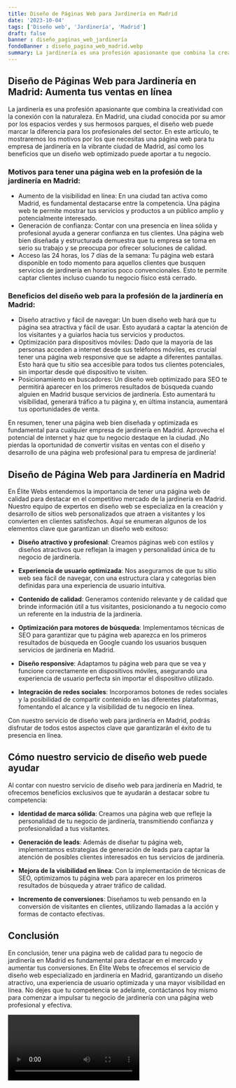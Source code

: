 ```yaml
---
title: Diseño de Páginas Web para Jardinería en Madrid
date: '2023-10-04'
tags: ['Diseño web', 'Jardinería', 'Madrid']
draft: false
banner : diseño_paginas_web_jardinería
fondoBanner : diseño_pagina_web_madrid.webp
summary: La jardinería es una profesión apasionante que combina la creatividad con la conexión con la naturaleza. En Madrid, una ciudad conocida por su amor por los espacios verdes y sus hermosos parques, el diseño web puede marcar la diferencia para los profesionales del sector. En este artículo, te mostraremos los motivos por los que necesitas una página web para tu empresa de jardinería en la vibrante ciudad de Madrid, así como los beneficios que un diseño web optimizado puede aportar a tu negocio.
---
```


## Diseño de Páginas Web para Jardinería en Madrid: Aumenta tus ventas en línea

La jardinería es una profesión apasionante que combina la creatividad con la conexión con la naturaleza. En Madrid, una ciudad conocida por su amor por los espacios verdes y sus hermosos parques, el diseño web puede marcar la diferencia para los profesionales del sector. En este artículo, te mostraremos los motivos por los que necesitas una página web para tu empresa de jardinería en la vibrante ciudad de Madrid, así como los beneficios que un diseño web optimizado puede aportar a tu negocio.

### Motivos para tener una página web en la profesión de la jardinería en Madrid:
- Aumento de la visibilidad en línea: En una ciudad tan activa como Madrid, es fundamental destacarse entre la competencia. Una página web te permite mostrar tus servicios y productos a un público amplio y potencialmente interesado.
- Generación de confianza: Contar con una presencia en línea sólida y profesional ayuda a generar confianza en tus clientes. Una página web bien diseñada y estructurada demuestra que tu empresa se toma en serio su trabajo y se preocupa por ofrecer soluciones de calidad.
- Acceso las 24 horas, los 7 días de la semana: Tu página web estará disponible en todo momento para aquellos clientes que busquen servicios de jardinería en horarios poco convencionales. Esto te permite captar clientes incluso cuando tu negocio físico está cerrado.

### Beneficios del diseño web para la profesión de la jardinería en Madrid:
- Diseño atractivo y fácil de navegar: Un buen diseño web hará que tu página sea atractiva y fácil de usar. Esto ayudará a captar la atención de los visitantes y a guiarlos hacia tus servicios y productos.
- Optimización para dispositivos móviles: Dado que la mayoría de las personas acceden a internet desde sus teléfonos móviles, es crucial tener una página web responsive que se adapte a diferentes pantallas. Esto hará que tu sitio sea accesible para todos tus clientes potenciales, sin importar desde qué dispositivo te visiten.
- Posicionamiento en buscadores: Un diseño web optimizado para SEO te permitirá aparecer en los primeros resultados de búsqueda cuando alguien en Madrid busque servicios de jardinería. Esto aumentará tu visibilidad, generará tráfico a tu página y, en última instancia, aumentará tus oportunidades de venta.

En resumen, tener una página web bien diseñada y optimizada es fundamental para cualquier empresa de jardinería en Madrid. Aprovecha el potencial de internet y haz que tu negocio destaque en la ciudad. ¡No pierdas la oportunidad de convertir visitas en ventas con el diseño y desarrollo de una página web profesional para tu empresa de jardinería!

<GifSeo />

<Cta />

## Diseño de Página Web para Jardinería en Madrid

En Élite Webs entendemos la importancia de tener una página web de calidad para destacar en el competitivo mercado de la jardinería en Madrid. Nuestro equipo de expertos en diseño web se especializa en la creación y desarrollo de sitios web personalizados que atraen a visitantes y los convierten en clientes satisfechos. Aquí se enumeran algunos de los elementos clave que garantizan un diseño web exitoso:

- **Diseño atractivo y profesional**: Creamos páginas web con estilos y diseños atractivos que reflejan la imagen y personalidad única de tu negocio de jardinería.

- **Experiencia de usuario optimizada**: Nos aseguramos de que tu sitio web sea fácil de navegar, con una estructura clara y categorías bien definidas para una experiencia de usuario intuitiva.

- **Contenido de calidad**: Generamos contenido relevante y de calidad que brinde información útil a tus visitantes, posicionando a tu negocio como un referente en la industria de la jardinería.

- **Optimización para motores de búsqueda**: Implementamos técnicas de SEO para garantizar que tu página web aparezca en los primeros resultados de búsqueda en Google cuando los usuarios busquen servicios de jardinería en Madrid.

- **Diseño responsive**: Adaptamos tu página web para que se vea y funcione correctamente en dispositivos móviles, asegurando una experiencia de usuario perfecta sin importar el dispositivo utilizado.

- **Integración de redes sociales**: Incorporamos botones de redes sociales y la posibilidad de compartir contenido en las diferentes plataformas, fomentando el alcance y la visibilidad de tu negocio en línea.

Con nuestro servicio de diseño web para jardinería en Madrid, podrás disfrutar de todos estos aspectos clave que garantizarán el éxito de tu presencia en línea.

## Cómo nuestro servicio de diseño web puede ayudar

Al contar con nuestro servicio de diseño web para jardinería en Madrid, te ofrecemos beneficios exclusivos que te ayudarán a destacar sobre tu competencia:

- **Identidad de marca sólida**: Creamos una página web que refleje la personalidad de tu negocio de jardinería, transmitiendo confianza y profesionalidad a tus visitantes.

- **Generación de leads**: Además de diseñar tu página web, implementamos estrategias de generación de leads para captar la atención de posibles clientes interesados en tus servicios de jardinería.

- **Mejora de la visibilidad en línea**: Con la implementación de técnicas de SEO, optimizamos tu página web para aparecer en los primeros resultados de búsqueda y atraer tráfico de calidad.

- **Incremento de conversiones**: Diseñamos tu web pensando en la conversión de visitantes en clientes, utilizando llamadas a la acción y formas de contacto efectivas.

## Conclusión

En conclusión, tener una página web de calidad para tu negocio de jardinería en Madrid es fundamental para destacar en el mercado y aumentar tus conversiones. En Élite Webs te ofrecemos el servicio de diseño web especializado en jardinería en Madrid, garantizando un diseño atractivo, una experiencia de usuario optimizada y una mayor visibilidad en línea. No dejes que tu competencia se adelante, contáctanos hoy mismo para comenzar a impulsar tu negocio de jardinería con una página web profesional y efectiva.

<Video />

<CtaBot job='Jardinería' city='Madrid'/>

<Gmaps query='Madrid+españa+maps' />